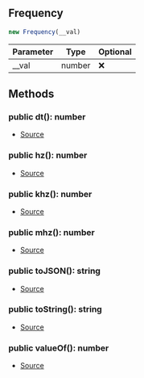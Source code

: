 ## Frequency


```typescript
new Frequency(__val)
```
| Parameter | Type | Optional |
| ----------- | ----------- | ----------- |
| __val | number | ❌ |




## Methods
### public dt(): number
- [Source](https://github.com/Androz2091/discord-player/blob/97a849a/packages/equalizer/src/utils/Frequency.ts#L19)
### public hz(): number
- [Source](https://github.com/Androz2091/discord-player/blob/97a849a/packages/equalizer/src/utils/Frequency.ts#L15)
### public khz(): number
- [Source](https://github.com/Androz2091/discord-player/blob/97a849a/packages/equalizer/src/utils/Frequency.ts#L7)
### public mhz(): number
- [Source](https://github.com/Androz2091/discord-player/blob/97a849a/packages/equalizer/src/utils/Frequency.ts#L11)
### public toJSON(): string
- [Source](https://github.com/Androz2091/discord-player/blob/97a849a/packages/equalizer/src/utils/Frequency.ts#L31)
### public toString(): string
- [Source](https://github.com/Androz2091/discord-player/blob/97a849a/packages/equalizer/src/utils/Frequency.ts#L27)
### public valueOf(): number
- [Source](https://github.com/Androz2091/discord-player/blob/97a849a/packages/equalizer/src/utils/Frequency.ts#L23)